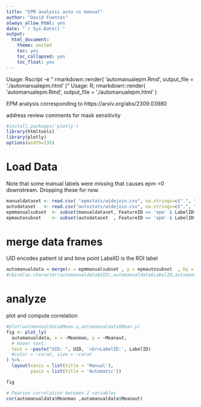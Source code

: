 ```yaml
---
title: "EPM analysis auto vs manual"
author: "David Fuentes"
always_allow_html: yes
date: "`r Sys.Date()`"
output:
  html_document:
    theme: united
    toc: yes
    toc_collapsed: yes
    toc_float: yes
---
```

Usage: Rscript -e " rmarkdown::render( 'automanualepm.Rmd', output_file = './automanualepm.html' )"
Usage: R; rmarkdown::render( 'automanualepm.Rmd', output_file = './automanualepm.html' )

EPM analysis corresponding to https://arxiv.org/abs/2309.03980

address review comments for mask sensitivity
```r
#install.packages('plotly') 
library(htmltools)
library(plotly)
options(width=135)
```
 
# Load Data

Note that some manual labels were missing that causes epm =0 downstream. Dropping these for now.
```r
manualdataset <- read.csv( "epmstats/widejoin.csv", na.strings=c(".", "NA", "", "?"), strip.white=TRUE, encoding="UTF-8")
autodataset   <- read.csv("autostats/widejoin.csv", na.strings=c(".", "NA", "", "?"), strip.white=TRUE, encoding="UTF-8")
epmmanualsubset  <- subset(manualdataset, FeatureID == 'epm' & LabelID> 0 & Mean > 0 )  
epmautosubset    <- subset(autodataset  , FeatureID == 'epm' & LabelID> 0 )
```
# merge data frames 

UID encodes patient id and time point
LabelID is the ROI label

```r
automanualdata = merge(x = epmmanualsubset , y = epmautosubset  , by = c("UID","LabelID"),suffixes=c("man","aut"))
#cbind(as.character(automanualdata$UID),automanualdata$LabelID,automanualdata$Meanman,automanualdata$Meanaut)
```

# analyze

plot and compute correlation

```r
#plot(automanualdata$Mean.x,automanualdata$Mean.y)
fig <- plot_ly(
  automanualdata, x = ~Meanman, y = ~Meanaut,
  # Hover text:
  text = ~paste("UID: ", UID, '<br>LabelID:', LabelID)
  #color = ~carat, size = ~carat
) %>%
  layout(xaxis = list(title = 'Manual'),
         yaxis = list(title = 'Automatic'))

fig

# Pearson correlation between 2 variables
cor(automanualdata$Meanman ,automanualdata$Meanaut)
```

